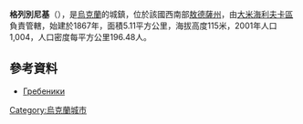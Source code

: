 {{coord|46|53|9.06|N|29|48|29.358|E|scale:30000|display=title}}

'''格列別尼基'''（{{lang-uk|Гребеники}}），是[[烏克蘭|烏克蘭]]的城鎮，位於該國西南部[[敖德薩州|敖德薩州]]，由[[大米海利夫卡區|大米海利夫卡區]]負責管轄，始建於1867年，面積5.11平方公里，海拔高度115米，2001年人口1,004，人口密度每平方公里196.48人。

==參考資料==
*[http://w1.c1.rada.gov.ua/pls/z7502/A005?rdat1=10.02.2012&rf7571=24001 Гребеники]{{dead link|date=2018年3月 |bot=InternetArchiveBot |fix-attempted=yes }}

{{Ukraine-geo-stub}}
[[Category:烏克蘭城市|Category:烏克蘭城市]]